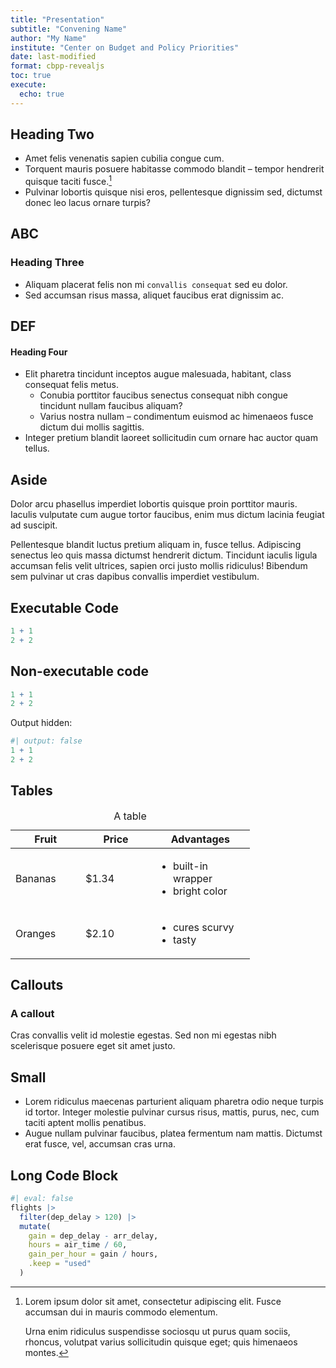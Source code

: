 ```yaml
---
title: "Presentation"
subtitle: "Convening Name"
author: "My Name"
institute: "Center on Budget and Policy Priorities"
date: last-modified
format: cbpp-revealjs
toc: true
execute: 
  echo: true
---
```


## Heading Two

-   Amet felis venenatis sapien cubilia congue cum.
-   Torquent mauris posuere habitasse commodo blandit -- tempor hendrerit quisque taciti fusce.[^1]
-   Pulvinar lobortis quisque nisi eros, pellentesque dignissim sed, dictumst donec leo lacus ornare turpis?

[^1]: Lorem ipsum dolor sit amet, consectetur adipiscing elit. Fusce accumsan dui in mauris commodo elementum.

    Urna enim ridiculus suspendisse sociosqu ut purus quam sociis, rhoncus, volutpat varius sollicitudin quisque eget; quis himenaeos montes.

## ABC

### Heading Three

-   Aliquam placerat felis non mi `convallis consequat` sed eu dolor.
-   Sed accumsan risus massa, aliquet faucibus erat dignissim ac.

## DEF

#### Heading Four

-   Elit pharetra tincidunt inceptos augue malesuada, habitant, class consequat felis metus.
    -   Conubia porttitor faucibus senectus consequat nibh congue tincidunt nullam faucibus aliquam?
    -   Varius nostra nullam -- condimentum euismod ac himenaeos fusce dictum dui mollis sagittis.
-   Integer pretium blandit laoreet sollicitudin cum ornare hac auctor quam tellus.

## Aside

Dolor arcu phasellus imperdiet lobortis quisque proin porttitor mauris. Iaculis vulputate cum augue tortor faucibus, enim mus dictum lacinia feugiat ad suscipit.

::: aside
Pellentesque blandit luctus pretium aliquam in, fusce tellus. Adipiscing senectus leo quis massa dictumst hendrerit dictum. Tincidunt iaculis ligula accumsan felis velit ultrices, sapien orci justo mollis ridiculus! Bibendum sem pulvinar ut cras dapibus convallis imperdiet vestibulum.
:::

## Executable Code

```r
1 + 1
2 + 2
```

## Non-executable code

```r
1 + 1
2 + 2
```

Output hidden:

```r
#| output: false
1 + 1
2 + 2
```

## Tables

+---------------+---------------+----------------------+
| Fruit         | Price         | Advantages           |
+===============+===============+======================+
| Bananas       | \$1.34        | -   built-in wrapper |
|               |               | -   bright color     |
+---------------+---------------+----------------------+
| Oranges       | \$2.10        | -   cures scurvy     |
|               |               | -   tasty            |
+---------------+---------------+----------------------+

: A table

## Callouts

::: callout-note
### A callout

Cras convallis velit id molestie egestas. Sed non mi egestas nibh scelerisque posuere eget sit amet justo.
:::

## Small {.smaller}

-   Lorem ridiculus maecenas parturient aliquam pharetra odio neque turpis id tortor. Integer molestie pulvinar cursus risus, mattis, purus, nec, cum taciti aptent mollis penatibus.
-   Augue nullam pulvinar faucibus, platea fermentum nam mattis. Dictumst erat fusce, vel, accumsan cras urna.

## Long Code Block

```r
#| eval: false
flights |> 
  filter(dep_delay > 120) |>
  mutate(
    gain = dep_delay - arr_delay,
    hours = air_time / 60,
    gain_per_hour = gain / hours,
    .keep = "used"
  )
```
